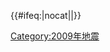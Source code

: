 {{歷年地震
  |name = 2009年地震
  |year = 2009
  |col1 =
* 1月{{0}}4日：{{le|2009年巴布亚地震|2009 Papua earthquakes|印尼巴布亚群岛}}（M7.6）
* 1月{{0}}8日：{{le|2009年哥斯达黎加地震|2009 Cinchona earthquake|哥斯达黎加}}'''†'''（M6.2）
* 2月11日：{{le|2009年塔勞群島地震|2009 Talaud Islands earthquake|印尼塔勞群島}}（M7.2）
* 3月19日：{{le|2009年東加地震|2009 Tonga earthquake|東加}}（M7.6）
* 4月{{0}}6日：[[2009年拉奎拉地震|意大利拉奎拉]]'''†'''（M6.3）
* 5月23日：{{le|2009年洪都拉斯地震|2009 Honduras earthquake|洪都拉斯}}（M7.3）
* 7月{{0}}1日：{{le|2009年克里特島地震|2009 Crete earthquake|希臘克里特島}}（M6.4）
  |col2 =
* 7月{{0}}9日：[[2009年云南姚安地震|云南姚安]]（M5.7）
* 7月15日：{{le|2009年菲奧德蘭地震|2009 Fiordland earthquake|紐西蘭菲奧德蘭}}（M7.8）
* 8月{{0}}9日：{{le|2009年伊豆群島地震|2009 Izu Islands earthquake|日本伊豆群島}}（M7.1）
* 8月10日：[[2009年靜岡地震|日本静冈]]（M6.4）
* 8月11日：{{le|2009年安达曼群岛地震|2009 Andaman Islands earthquake|印度安达曼群岛}}（M7.5）
* 8月16日：{{le|2009年8月蘇門答臘地震|August 2009 Sumatra earthquake|印尼蘇門答臘}}（M6.7）
* 9月{{0}}2日：[[2009年西爪哇地震|印尼西爪哇岛]]'''†'''（M7.0）
  |col3 =
* {{0}}9月21日：[[2009年不丹地震|不丹]]（M6.1）
* {{0}}9月29日：[[2009年萨摩亚地震|萨摩亚]]'''†'''（M8.1）
* {{0}}9月30日：[[2009年苏门答腊地震|印尼苏门答腊]]'''†''' '''‡'''（M7.6）
* 10月22日：{{le|2009年阿富汗地震|October 2009 Afghanistan earthquake|阿富汗}}（M6.2）
* 11月{{0}}5日：[[2009年南投地震|台湾南投]]（M6.2）
* 12月6-19日：{{le|2009年卡龍加地震|2009 Karonga earthquakes|馬拉威卡龍加}}（M~6.0）
* 12月19日：[[2009年花莲地震|台湾花莲]]（M6.9）
}}<includeonly>{{#ifeq:{{{1}}}|nocat||[[Category:2009年地震]]}}</includeonly><noinclude>{{Documentation}}</noinclude>